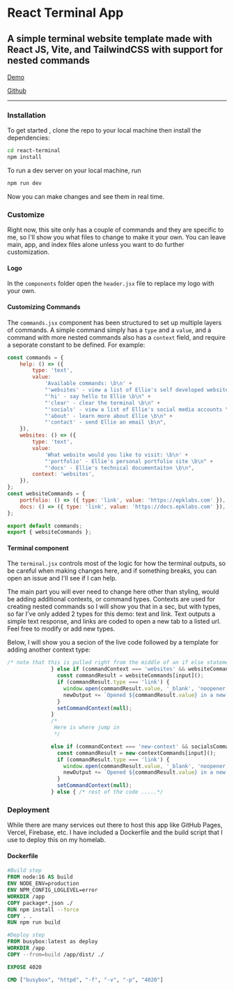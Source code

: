 # React Terminal App

## A simple terminal website template made with React JS, Vite, and TailwindCSS with support for nested commands

[Demo](https://terminal.epklabs.com)

[Github](https://github.com/biohackerellie/react-terminal)

---

### Installation

To get started , clone the repo to your local machine then install the dependencies:

```bash filename="bash"
cd react-terminal
npm install
```

To run a dev server on your local machine, run

```bash filename="bash"
npm run dev
```

Now you can make changes and see them in real time.

### Customize

Right now, this site only has a couple of commands and they are specific to me, so I'll show you what files to change to make it your own. You can leave main, app, and index files alone unless you want to do further customization.

#### Logo

In the `components` folder open the `header.jsx` file to replace my logo with your own.

#### Customizing Commands

The `commands.jsx` component has been structured to set up multiple layers of commands. A simple command simply has a `type` and a `value`, and a command with more nested commands also has a `context` field, and require a seporate constant to be defined. For example:

```javascript filename="commands.jsx"
const commands = {
	help: () => ({
		type: 'text',
		value:
			'Available commands: \b\n' +
			"'websites' - view a list of Ellie's self developed websites \b\n" +
			"'hi' - say hello to Ellie \b\n" +
			"'clear' - clear the terminal \b\n" +
			"'socials' - view a list of Ellie's social media accounts \b\n" +
			"'about' - learn more about Ellie \b\n" +
			"'contact' - send Ellie an email \b\n",
	}),
	websites: () => ({
		type: 'text',
		value:
			'What website would you like to visit: \b\n' +
			"'portfolio' - Ellie's personal portfolio site \b\n" +
			"'docs' - Ellie's technical documentaiton \b\n",
		context: 'websites',
	}),
};
const websiteCommands = {
	portfolio: () => ({ type: 'link', value: 'https://epklabs.com' }),
	docs: () => ({ type: 'link', value: 'https://docs.epklabs.com' }),
};

export default commands;
export { websiteCommands };
```

#### Terminal component

The `terminal.jsx` controls most of the logic for how the terminal outputs, so be careful when making changes here, and if something breaks, you can open an issue and I'll see if I can help.

The main part you will ever need to change here other than styling, would be adding additional contexts, or command types. Contexts are used for creating nested commands so I will show you that in a sec, but with types, so far I've only added 2 types for this demo: text and link. Text outputs a simple text response, and links are coded to open a new tab to a listed url. Feel free to modify or add new types.

Below, I will show you a secion of the live code followed by a template for adding another context type:

```javascript filename="terminal.jsx"
/* note that this is pulled right from the middle of an if else statement, view the full terminal.jsx file to view it in context*/
              } else if (commandContext === 'websites' && websiteCommands.hasOwnProperty(input)) {
                const commandResult = websiteCommands[input]();
                if (commandResult.type === 'link') {
                  window.open(commandResult.value, '_blank', 'noopener,noreferrer');
                  newOutput += `Opened ${commandResult.value} in a new tab`;
                }
                setCommandContext(null);
              }
              /*
               Here is where jump in
               */

              else if (commandContext === 'new-context' && socialsCommands.hasOwnProperty(input)) {
                const commandResult = new-contextCommands[input]();
                if (commandResult.type === 'link') {
                  window.open(commandResult.value, '_blank', 'noopener,noreferrer');
                  newOutput += `Opened ${commandResult.value} in a new tab`;
                }
                setCommandContext(null);
              } else { /* rest of the code .....*/
```

### Deployment

While there are many services out there to host this app like GitHub Pages, Vercel, Firebase, etc. I have included a Dockerfile and the build script that I use to deploy this on my homelab.

#### Dockerfile

```dockerfile filename="Dockerfile"
#Build step
FROM node:16 AS build
ENV NODE_ENV=production
ENV NPM_CONFIG_LOGLEVEL=error
WORKDIR /app
COPY package*.json ./
RUN npm install --force
COPY . .
RUN npm run build

#Deploy step
FROM busybox:latest as deploy
WORKDIR /app
COPY --from=build /app/dist/ ./

EXPOSE 4020

CMD ["busybox", "httpd", "-f", "-v", "-p", "4020"]
```
